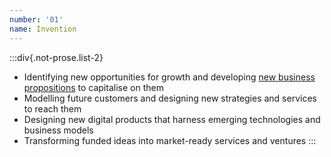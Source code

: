 ```yaml
---
number: '01'
name: Invention
---
```


:::div{.not-prose.list-2}
- Identifying new opportunities for growth and developing [new business propositions](/start-up) to capitalise on them
- Modelling future customers and designing new strategies and services to reach them
- Designing new digital products that harness emerging technologies and business models
- Transforming funded ideas into market-ready services and ventures
:::